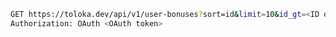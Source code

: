 ```bash
GET https://toloka.dev/api/v1/user-bonuses?sort=id&limit=10&id_gt=<ID of the last bonus from the previous response>
Authorization: OAuth <OAuth token>
```